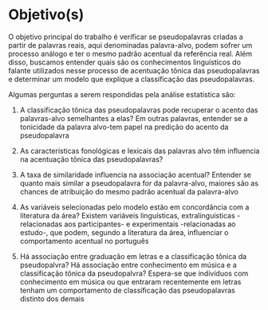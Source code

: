 # Objetivo(s)

O objetivo principal do trabalho é verificar se pseudopalavras criadas a partir de
palavras reais, aqui denominadas palavra-alvo, podem sofrer um processo análogo e ter o mesmo padrão acentual da referência real. Além disso, buscamos entender quais são os conhecimentos linguísticos do falante utilizados nesse processo de acentuação tônica das
pseudopalavras e determinar um modelo que explique a classificação das pseudopalavras.

Algumas perguntas a serem respondidas pela análise estatística são: 

1. A classificação tônica das pseudopalavras pode recuperar o acento das palavras-alvo semelhantes a elas? Em outras palavras, entender se a tonicidade da palavra alvo-tem papel na predição do acento da pseudopalavra
 
  1.  As características fonológicas e lexicais das palavras alvo têm influencia na acentuação tônica das pseudopalavras? 

2.  A taxa de similaridade influencia na associação acentual?
Entender se quanto mais similar a pseudopalavra for da palavra-alvo, maiores são as 
chances de atribuição do mesmo padrão acentual da palavra-alvo

3. As variáveis selecionadas pelo modelo estão em concordância com a literatura 
da área?  Existem variáveis linguísticas, extralinguísticas -relacionadas aos participantes- e experimentais -relacionadas ao estudo-, que podem, segundo a literatura da área, influenciar o comportamento acentual no português

4. Há associação entre graduação em letras e a classificação tônica da pseudopalvra? Há associação entre conhecimento em música e a classificação tônica da pseudopalvra? Espera-se que indivíduos com conhecimento em música ou que entraram recentemente em letras tenham um comportamento de classificação das pseudopalavras distinto dos demais

